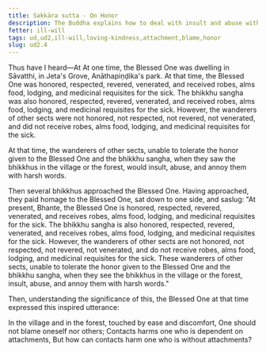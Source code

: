 ```yaml
---
title: Sakkāra sutta - On Honor
description: The Buddha explains how to deal with insult and abuse without arising resentment.
fetter: ill-will
tags: ud,ud2,ill-will,loving-kindness,attachment,blame,honor
slug: ud2.4
---
```


Thus have I heard—At At one time, the Blessed One was dwelling in Sāvatthi, in Jeta's Grove, Anāthapiṇḍika's park. At that time, the Blessed One was honored, respected, revered, venerated, and received robes, alms food, lodging, and medicinal requisites for the sick. The bhikkhu sangha was also honored, respected, revered, venerated, and received robes, alms food, lodging, and medicinal requisites for the sick. However, the wanderers of other sects were not honored, not respected, not revered, not venerated, and did not receive robes, alms food, lodging, and medicinal requisites for the sick.

At that time, the wanderers of other sects, unable to tolerate the honor given to the Blessed One and the bhikkhu sangha, when they saw the bhikkhus in the village or the forest, would insult, abuse, and annoy them with harsh words.

Then several bhikkhus approached the Blessed One. Having approached, they paid homage to the Blessed One, sat down to one side, and saslug: "At present, Bhante, the Blessed One is honored, respected, revered, venerated, and receives robes, alms food, lodging, and medicinal requisites for the sick. The bhikkhu sangha is also honored, respected, revered, venerated, and receives robes, alms food, lodging, and medicinal requisites for the sick. However, the wanderers of other sects are not honored, not respected, not revered, not venerated, and do not receive robes, alms food, lodging, and medicinal requisites for the sick. These wanderers of other sects, unable to tolerate the honor given to the Blessed One and the bhikkhu sangha, when they see the bhikkhus in the village or the forest, insult, abuse, and annoy them with harsh words."

Then, understanding the significance of this, the Blessed One at that time expressed this inspired utterance:

In the village and in the forest, touched by ease and discomfort,
One should not blame oneself nor others;
Contacts harms one who is dependent on attachments,
But how can contacts harm one who is without attachments?
